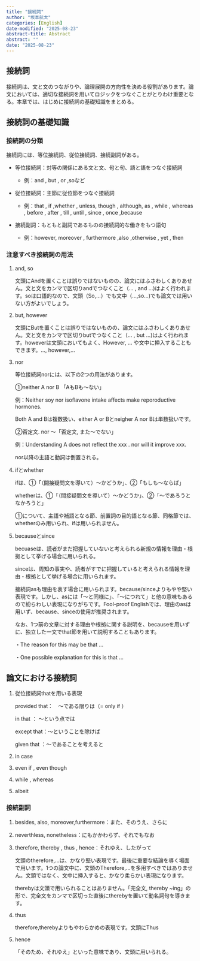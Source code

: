 ```yaml
---
title: "接続詞"
author: "坂本航太"
categories: [English]
date-modified: "2025-08-23"
abstract-title: Abstract
abstract: ""
date: "2025-08-23"
---
```


## 接続詞

接続詞は、文と文のつながりや、論理展開の方向性を決める役割があります。論文においては、適切な接続詞を用いてロジックをつなぐことがとりわけ重要となる。本章では、はじめに接続詞の基礎知識をまとめる。

## 接続詞の基礎知識

### 接続詞の分類

接続詞には、等位接続詞、従位接続詞、接続副詞がある。

-   等位接続詞：対等の関係にある文と文、句と句、語と語をつなぐ接続詞

    -   例：and , but , or ,soなど

-   従位接続詞：主節に従位節をつなぐ接続詞

    -   例：that , if ,whether , unless, though , although, as , while , whereas , before , after , till , until , since , once ,because

-   接続副詞：もともと副詞であるものの接続詞的な働きをもつ語句

    -   例：however, moreover , furthermore ,also ,otherwise , yet , then

### 注意すべき接続詞の用法

1.  and, so

    文頭にAndを置くことは誤りではないものの、論文にはふさわしくありあせん。文と文をカンマで区切りandでつなくこと（... , and ...)はよく行われます。soは口語的なので、文頭（So,...）でも文中（...,so...)でも論文では用いない方がよいでしょう。

2.  but, however

    文頭にButを置くことは誤りではないものの、論文にはふさわしくありあせん。文と文をカンマで区切りbutでつなくこと（... , but ...)はよく行われます。howeverは文頭においてもよく、However, ... や文中に挿入することもできます。..., however,...

3.  nor

    等位接続詞norには、以下の2つの用法があります。

    ①neither A nor B 「AもBも～ない」

    例：Neither soy nor isoflavone intake affects make reporoductive hormones.

    Both A and Bは複数扱い、either A or Bとneigher A nor Bは単数扱いです。

    ②否定文. nor ～「否定文, また～でない」

    例：Understanding A does not reflect the xxx . nor will it improve xxx.

    nor以降の主語と動詞は倒置される。

4.  ifとwhether

    ifは、①「（間接疑問文を導いて）～かどうか」、②「もしも～ならば」

    whetherは、①「（間接疑問文を導いて）～かどうか」、②「～であろうとなかろうと」

    ①について、主語や補語となる節、前置詞の目的語となる節、同格節では、whetherのみ用いられ、ifは用いられません。

5.  becauseとsince

    becuaseは、読者がまだ把握していないと考えられる新規の情報を理由・根拠として挙げる場合に用いられる。

    sinceは、周知の事実や、読者がすでに把握していると考えられる情報を理由・根拠として挙げる場合に用いられます。

    接続詞asも理由を表す場合に用いられます。because/sinceよりもやや堅い表現です。しかし、asには「～と同様に」、「～につれて」と他の意味もあるので紛らわしい表現になりがちです。Fool-proof Englishでは、理由のasは用いず、because、sinceの使用が推奨されます。

    なお、1つ前の文章に対する理由や根拠に関する説明を、becauseを用いずに、独立した一文でthat節を用いて説明することもあります。

    ・The reason for this may be that ...

    ・One possible explanation for this is that ...

## 論文における接続詞

1.  従位接続詞thatを用いる表現

    provided that：　～である限りは（= only if ）

    in that ： ～という点では

    except that：～ということを除けば

    given that ：～であることを考えると

2.  in case

3.  even if , even though

4.  while , whereas

5.  albeit

### 接続副詞

1.  besides, also, moreover,furthermore：また、そのうえ、さらに

2.  neverthless, nonetheless：にもかかわらず、それでもなお

3.  therefore, thereby , thus , hence：それゆえ、したがって

    文頭のtherefore,...は、かなり堅い表現です。最後に重要な結論を導く場面で用います。1つの論文中に、文頭のTherefore,...を多用すべきではありません。文頭ではなく、文中に挿入すると、かなり柔らかい表現になります。

    therebyは文頭で用いられることはありません。「完全文, thereby \~ing」の形で、完全文をカンマで区切った直後にtherebyを置いて動名詞句を導きます。

4.  thus

    therefore,therebyよりもやわらかめの表現です。文頭にThus

5.  hence

    「そのため、それゆえ」といった意味であり、文頭に用いられる。